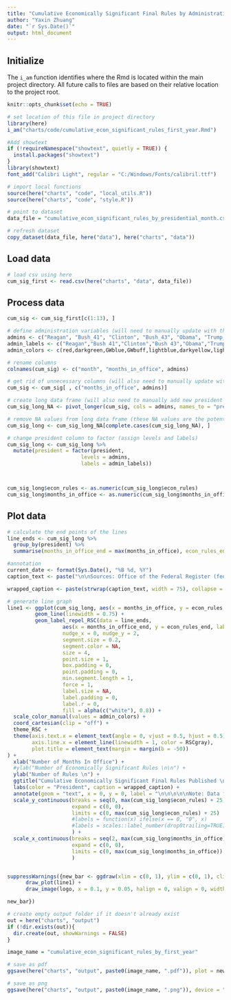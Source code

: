 ```yaml
---
title: "Cumulative Economically Significant Final Rules by Administration in first year"
author: "Yaxin Zhuang"
date: "`r Sys.Date()`"
output: html_document
---
```


## Initialize

The `i_am` function identifies where the Rmd is located within the main project directory. All future calls to files are based on their relative location to the project root.

```r
knitr::opts_chunk$set(echo = TRUE)

# set location of this file in project directory
library(here)
i_am("charts/code/cumulative_econ_significant_rules_first_year.Rmd")

#Add showtext
if (!requireNamespace("showtext", quietly = TRUE)) {
  install.packages("showtext")
}
library(showtext)
font_add("Calibri Light", regular = "C:/Windows/Fonts/calibril.ttf")

# import local functions
source(here("charts", "code", "local_utils.R"))
source(here("charts", "code", "style.R"))

# point to dataset
data_file = "cumulative_econ_significant_rules_by_presidential_month.csv"

# refresh dataset
copy_dataset(data_file, here("data"), here("charts", "data"))

```

## Load data

```r

# load csv using here
cum_sig_first <- read.csv(here("charts", "data", data_file))

```

## Process data

```r

cum_sig <- cum_sig_first[c(1:13), ]

# define administration variables (will need to manually update with the names of new presidents)
admins <- c("Reagan", "Bush_41", "Clinton", "Bush_43", "Obama", "Trump_45", "Biden", "Trump_47")
admin_labels <- c("Reagan","Bush 41","Clinton","Bush 43","Obama","Trump 45","Biden","Trump 47")
admin_colors <- c(red,darkgreen,GWblue,GWbuff,lightblue,darkyellow,lightgreen,brown)

# rename columns
colnames(cum_sig) <- c("month", "months_in_office", admins)

# get rid of unnecessary columns (will also need to manually update with new president names here)
cum_sig <- cum_sig[ , c("months_in_office", admins)]

# create long data frame (will also need to manually add new president's names here)
cum_sig_long_NA <- pivot_longer(cum_sig, cols = admins, names_to = "president", values_to = "econ_rules")

# remove NA values from long data frame (these NA values are the potential econ_rules values for presidents who didn't/haven't yet served the maximum number of months, also includes "0" month of the Reagan admin)
cum_sig_long <- cum_sig_long_NA[complete.cases(cum_sig_long_NA), ]

# change president column to factor (assign levels and labels)
cum_sig_long <- cum_sig_long %>% 
  mutate(president = factor(president,
                        levels = admins,
                        labels = admin_labels))



cum_sig_long$econ_rules <- as.numeric(cum_sig_long$econ_rules)
cum_sig_long$months_in_office <- as.numeric(cum_sig_long$months_in_office)
```

## Plot data

```r

# calculate the end points of the lines
line_ends <- cum_sig_long %>%
  group_by(president) %>%
  summarise(months_in_office_end = max(months_in_office), econ_rules_end = max(econ_rules))

#annotation
current_date <- format(Sys.Date(), "%B %d, %Y")
caption_text <- paste("\n\nSources: Office of the Federal Register (federalregister.gov) for Biden administration and all subsequent administrations;Office of Information and Regulatory Affairs (reginfo.gov) for all prior administrations.\n\nUpdated:", current_date)

wrapped_caption <- paste(strwrap(caption_text, width = 75), collapse = "\n")

# generate line graph
line1 <- ggplot(cum_sig_long, aes(x = months_in_office, y = econ_rules, color = president, group = president)) +
         geom_line(linewidth = 0.75) +
         geom_label_repel_RSC(data = line_ends,
                  aes(x = months_in_office_end, y = econ_rules_end, label = president),
                  nudge_x = 0, nudge_y = 2,
                  segment.size = 0.2,
                  segment.color = NA,
                  size = 4,
                  point.size = 1,
                  box.padding = 0,
                  point.padding = 0,
                  min.segment.length = 1,
                  force = 1,
                  label.size = NA,
                  label.padding = 0,
                  label.r = 0,
                  fill = alpha(c("white"), 0.8)) +
  scale_color_manual(values = admin_colors) +
  coord_cartesian(clip = "off") +
  theme_RSC +
  theme(axis.text.x = element_text(angle = 0, vjust = 0.5, hjust = 0.5),
        axis.line.x = element_line(linewidth = 1, color = RSCgray),
        plot.title = element_text(margin = margin(b = -50))
) +
  xlab("Number of Months In Office") +
  #ylab("Number of Economically Significant Rules \n\n") +
  ylab("Number of Rules \n") +
  ggtitle("Cumulative Economically Significant Final Rules Published \nby Administration in First Year") +
  labs(color = "President", caption = wrapped_caption) +
  annotate(geom = "text", x = 0, y = 0, label = "\n\n\n\n\nNote: Data for month 0 include rules published between January 21 and January 31 of the administration's first year.", size = 4.35, family = "Calibri Light", hjust=0) +
  scale_y_continuous(breaks = seq(0, max(cum_sig_long$econ_rules) + 25, by = 25),
                     expand = c(0, 0),
                     limits = c(0, max(cum_sig_long$econ_rules) + 25)
                     #labels = function(x) ifelse(x == 0, "0", x)
                     #labels = scales::label_number(drop0trailing=TRUE)
                     ) +
  scale_x_continuous(breaks = seq(2, max(cum_sig_long$months_in_office), by = 2),
                     expand = c(0, 0),
                     limits = c(0, max(cum_sig_long$months_in_office))
                     )



```


```r
suppressWarnings({new_bar <- ggdraw(xlim = c(0, 1), ylim = c(0, 1), clip = "off") +
      draw_plot(line1) +
      draw_image(logo, x = 0.1, y = 0.05, halign = 0, valign = 0, width = 0.2)

new_bar})
```

```r
# create empty output folder if it doesn't already exist
out = here("charts", "output")
if (!dir.exists(out)){
  dir.create(out, showWarnings = FALSE)
}

image_name = "cumulative_econ_significant_rules_by_first_year"

# save as pdf
ggsave(here("charts", "output", paste0(image_name, ".pdf")), plot = new_bar, width = 12, height = 9, dpi = 300)

# save as png
ggsave(here("charts", "output", paste0(image_name, ".png")), device = "png", plot = new_bar, width = 1200, height = 900, units = "px", dpi = 96, bg = "white")

```
